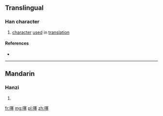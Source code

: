 ==Translingual==

===Han character===
{{Han char|rn=30|rad=口|as=13|sn=16|four=|canj=口十廿土 (RJTG)}}

# [[character]] [[use]]d in [[translation]]

====References====
* {{Han ref|kx=0211.121|hdz=10694.080|uh=567B|ud=22139}}

----

==Mandarin==

===Hanzi===
{{cmn-hanzi|pin=[[sāi]] ([[sai1]])|wg=sai<sup1></sup>}}

# {{defn|lang=cmn|sort=口13}}

[[fr:噻]]
[[mg:噻]]
[[pl:噻]]
[[zh:噻]]